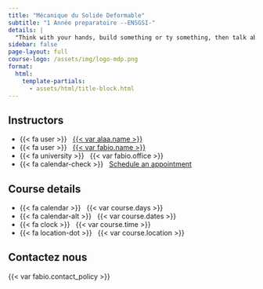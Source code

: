 ```yaml
---
title: "Mécanique du Solide Deformable"
subtitle: "1 Année preparatoire --ENSGSI-"
details: |
  "Think with your hands, build something or ty something, then talk about it, NOT the Reverse." *David Kelly, Founder IDEO & Standford Deisgn School* 
sidebar: false
page-layout: full
course-logo: /assets/img/logo-mdp.png
format:
  html:
    template-partials:
      - assets/html/title-block.html
---
```


::: hero-banner
::: content-block
::: hero-text
::: {.grid .course-details}
::: {.g-col-12 .g-col-sm-6 .g-col-md-4}
## Instructors

-   {{< fa user >}}   [{{< var alaa.name >}}](%7B%7B%3C%20var%20fabio.url%20%3E%7D%7D)
-   {{< fa user >}}   [{{< var fabio.name >}}](%7B%7B%3C%20var%20fabio.url%20%3E%7D%7D)
-   {{< fa university >}}   {{< var fabio.office >}}
-   {{< fa calendar-check >}}   [Schedule an appointment](%7B%7B%3C%20var%20fabio.appointment_url%20%3E%7D%7D)
:::

::: {.g-col-12 .g-col-sm-6 .g-col-md-4}
## Course details

-   {{< fa calendar >}}   {{< var course.days >}}
-   {{< fa calendar-alt >}}   {{< var course.dates >}}
-   {{< fa clock >}}   {{< var course.time >}}
-   {{< fa location-dot >}}   {{< var course.location >}}
:::

::: {.g-col-12 .g-col-md-4 .contact-policy}
## Contactez nous

{{< var fabio.contact_policy >}}
:::
:::
:::

::: hero-animation
:::
:::
:::
